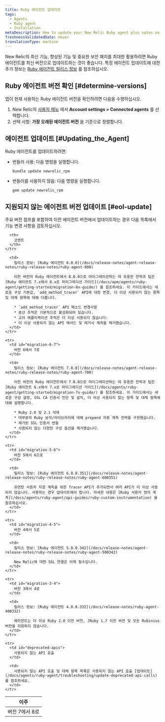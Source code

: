 ```yaml
---
title: Ruby 에이전트 업데이트
tags:
  - Agents
  - Ruby agent
  - Installation
metaDescription: How to update your New Relic Ruby agent plus notes on EOL support for early agent versions.
freshnessValidatedDate: never
translationType: machine
---
```


New Relic의 최신 기능, 향상된 기능 및 중요한 보안 패치를 최대한 활용하려면 Ruby 에이전트를 최신 버전으로 업데이트하는 것이 좋습니다. 특정 에이전트 업데이트에 대한 추가 정보는 [Ruby 에이전트 릴리스 정보](/docs/release-notes/agent-release-notes/ruby-release-notes) 를 참조하십시오.

## Ruby 에이전트 버전 확인 [#determine-versions]

앱이 현재 사용하는 Ruby 에이전트 버전을 확인하려면 다음을 수행하십시오.

1. New Relic의 [사용자 메뉴](/docs/accounts/accounts-billing/general-account-settings/intro-account-settings) 에서 **Account settings > Connected agents** 를 선택합니다.
2. 선택 사항: **가장 오래된 에이전트 버전** 을 기준으로 정렬합니다.

## 에이전트 업데이트 [#Updating_the_Agent]

Ruby 에이전트를 업데이트하려면:

* 번들러 사용: 다음 명령을 실행합니다.

  ```
  bundle update newrelic_rpm
  ```

* 번들러를 사용하지 않음: 다음 명령을 실행합니다.

  ```
  gem update newrelic_rpm
  ```

## 지원되지 않는 에이전트 버전 업데이트 [#eol-update]

<Callout variant="important">
  주요 버전 점프를 포함하여 이전 에이전트 버전에서 업데이트하는 경우 다음 목록에서 기능 변경 사항을 검토하십시오.
</Callout>

<table>
  <thead>
    <tr>
      <th style={{ width: "200px" }}>
        이주
      </th>

      <th>
        코멘트
      </th>
    </tr>
  </thead>

  <tbody>
    <tr>
      <td id="migration-7-8">
        버전 7에서 8로
      </td>

      <td>
        릴리스 정보: [Ruby 에이전트 8.0.0](/docs/release-notes/agent-release-notes/ruby-release-notes/ruby-agent-800)

        이전 버전의 Ruby 에이전트에서 8.0.0으로 마이그레이션하는 데 유용한 전략과 팁은 [Ruby 에이전트 7.x에서 8.x로 마이그레이션 가이드](/docs/apm/agents/ruby-agent/getting-started/migration-8x-guide/) 를 참조하세요. 이 가이드에서는 새로운 구성 기본값, `add_method_tracer` API에 대한 변경, 더 이상 사용되지 않는 항목 및 대체 항목에 대해 다룹니다.

        * `add_method_tracer` API 메소드 변경사항
        * 분산 추적은 기본적으로 활성화되어 있습니다.
        * 교차 애플리케이션 추적은 더 이상 사용되지 않습니다.
        * 더 이상 사용되지 않는 API 메서드 및 레거시 계측을 제거했습니다.
      </td>
    </tr>

    <tr>
      <td id="migration-6-7">
        버전 6에서 7로
      </td>

      <td>
        릴리스 정보: [Ruby 에이전트 7.0.0](/docs/release-notes/agent-release-notes/ruby-release-notes/ruby-agent-700)

        이전 버전의 Ruby 에이전트에서 7.0.0으로 마이그레이션하는 데 유용한 전략과 팁은 [Ruby 에이전트 6.x에서 7.x로 마이그레이션 가이드](/docs/agents/ruby-agent/getting-started/migration-7x-guide/) 를 참조하세요. 이 가이드에서는 새로운 구성 설정, SSL CA 인증서 진단 및 설치, 더 이상 사용되지 않는 항목 및 대체 항목에 대해 설명합니다.

        * Ruby 2.0 및 2.1 삭제
        * 대부분의 Ruby 보석/라이브러리에 대해 prepend 자동 계측 전략을 구현했습니다.
        * 제거된 SSL 인증서 번들
        * 사용되지 않는 다양한 구성 옵션을 제거했습니다.
      </td>
    </tr>

    <tr>
      <td id="migration-5-6">
        버전 5에서 6으로
      </td>

      <td>
        릴리스 정보: [Ruby 에이전트 6.0.0.351](/docs/release-notes/agent-release-notes/ruby-release-notes/ruby-agent-600351)

        유연한 사용자 지정 계측을 위한 Tracer API가 추가되면서 여러 API가 더 이상 사용되지 않습니다. 사용하는 경우 업데이트해야 합니다. 자세한 내용은 [Ruby 사용자 정의 계측](/docs/agents/ruby-agent/api-guides/ruby-custom-instrumentation) 을 참조하십시오.
      </td>
    </tr>

    <tr>
      <td id="migration-4-5">
        버전 4에서 5로
      </td>

      <td>
        릴리스 정보: [Ruby 에이전트 5.0.0.342](/docs/release-notes/agent-release-notes/ruby-release-notes/ruby-agent-500342)

        New Relic에 대한 SSL 연결은 이제 필수입니다.
      </td>
    </tr>

    <tr>
      <td id="migration-3-4">
        버전 3에서 4로
      </td>

      <td>
        릴리스 정보: [Ruby 에이전트 4.0.0.332](/docs/release-notes/ruby-agent-400332)

        에이전트는 더 이상 Ruby 2.0 이전 버전, JRuby 1.7 이전 버전 및 모든 Rubinius 버전을 지원하지 않습니다.
      </td>
    </tr>

    <tr>
      <td id="deprecated-apis">
        사용되지 않는 API 호출
      </td>

      <td>
        사용되지 않는 API 호출 및 대체 항목 목록은 사용되지 않는 API 호출 [업데이트](/docs/agents/ruby-agent/troubleshooting/update-deprecated-api-calls) 를 참조하세요.
      </td>
    </tr>
  </tbody>
</table>
